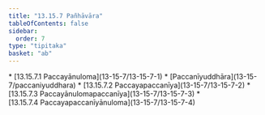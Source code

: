```yaml
---
title: "13.15.7 Pañhāvāra"
tableOfContents: false
sidebar:
  order: 7
type: "tipitaka"
basket: "ab"
---
```



<DynamicBreadcrumb />



<TableOfContents>
* [13.15.7.1 Paccayānuloma](13-15-7/13-15-7-1)
* [Paccanīyuddhāra](13-15-7/paccaniyuddhara)
* [13.15.7.2 Paccayapaccanīya](13-15-7/13-15-7-2)
* [13.15.7.3 Paccayānulomapaccanīya](13-15-7/13-15-7-3)
* [13.15.7.4 Paccayapaccanīyānuloma](13-15-7/13-15-7-4)
</TableOfContents>